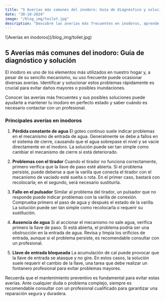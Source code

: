 ```yaml
---
title: "5 Averías más comunes del inodoro: Guía de diagnóstico y solución"
date: "30-10-2024"
image: "/blog_img/toilet.jpg"
description: "Descubre las averías más frecuentes en inodoros, aprende a identificarlas y conoce las soluciones más efectivas para cada problema."
---
```


<div className="flex justify-center">
<article className="prose max-w-none w-full">
<div className="flex flex-col items-center">
  <div className="mb-0">
    ![Averías en inodoros](/blog_img/toilet.jpg)
    <h1 className="text-center text-xl font-bold">
      5 Averías más comunes del inodoro: Guía de diagnóstico y solución
    </h1>
  </div>
</div>

El inodoro es uno de los elementos más utilizados en nuestro hogar y, a pesar de su sencillo mecanismo, su uso frecuente puede ocasionar diversas averías. Identificar y solucionar estos problemas rápidamente es crucial para evitar daños mayores o posibles inundaciones.

<div className="flex flex-col items-center">
  Conocer las averías más frecuentes y sus posibles soluciones puede ayudarte a
  mantener tu inodoro en perfecto estado y saber cuándo es necesario contactar
  con un profesional.
</div>

### Principales averías en inodoros

1. **Pérdida constante de agua**
   El goteo continuo suele indicar problemas en el mecanismo de entrada de agua. Generalmente se debe a fallos en el sistema de cierre, causando que el agua sobrepase el nivel y se vacíe directamente en el inodoro. La solución puede ser tan simple como cambiar el mecanismo de cierre si está deteriorado.

2. **Problemas con el tirador**
   Cuando el tirador no funciona correctamente, primero verifica que la llave de paso esté abierta. Si el problema persiste, puede deberse a que la varilla que conecta el tirador con el mecanismo de vaciado esté suelta o rota. En el primer caso, bastará con recolocarla; en el segundo, será necesario sustituirla.

3. **Fallo en el pulsador**
   Similar al problema del tirador, un pulsador que no responde puede indicar problemas con la varilla de conexión. Comprueba primero el paso de agua y después el estado de la varilla. La solución puede ser tan simple como recolocarla o requerir su sustitución.

4. **Ausencia de agua**
   Si al accionar el mecanismo no sale agua, verifica primero la llave de paso. Si está abierta, el problema podría ser una obstrucción en la entrada de agua. Revisa y limpia los orificios de entrada, aunque si el problema persiste, es recomendable consultar con un profesional.

5. **Llave de entrada bloqueada**
   La acumulación de cal puede provocar que la llave de entrada se atasque y no gire. En estos casos, la solución suele requerir el cambio de la llave, una tarea que debe realizar un fontanero profesional para evitar problemas mayores.

<div className="flex flex-col items-center">
  Recuerda que el mantenimiento preventivo es fundamental para evitar estas
  averías. Ante cualquier duda o problema complejo, siempre es recomendable
  consultar con un profesional cualificado para garantizar una reparación segura
  y duradera.
</div>

</article>
</div>
